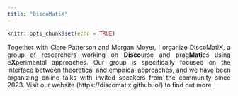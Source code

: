```yaml
---
title: "DiscoMatiX"
---
```


```r
knitr::opts_chunk$set(echo = TRUE)
```

<style>
body {
  text-align: justify}

h1 {
  text-align: center
}
</style>

Together with Clare Patterson and Morgan Moyer, I organize DiscoMatiX, a group of researchers working on **Disco**urse and prag**Mati**cs using e**X**perimental approaches. Our group is specifically focused on the interface between theoretical and empirical approaches, and we have been organizing online talks with invited speakers from the community since 2023. Visit our website (https://discomatix.github.io/) to find out more.